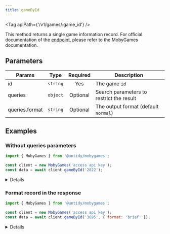 ```yaml
---
title: gameById
---
```



<Tag apiPath={'/v1/games/:game_id'} />

This method returns a single game information record. For official documentation of the
[endpoint](https://www.mobygames.com/info/api/#gamesgame_id), please refer to the MobyGames
documentation.

## Parameters

| Params         | Type     | Required | Description                              |
| -------------- | -------- | :------: | ---------------------------------------- |
| id             | `string` |   Yes    | The game `id`                            |
| queries        | `object` | Optional | Search parameters to restrict the result |
| queries.format | `string` | Optional | The output format (default `normal`)     |

## Examples

### Without queries parameters

```js {4}
import { MobyGames } from '@untidy/mobygames';

const client = new MobyGames('access api key');
const data = await client.gameById('2822');
```

<Details>

```js
{
  alternate_titles: [],
  description:
    '<p>Three years ago a brilliant scientist disappeared while researching a new form of energy. The government that funded his research wrote the whole affair off as a loss, which made it all the more upsetting when reports of Dr. Kirk\'s good health and nearly finished research came in. A special forces team is sent to the doctor\'s private island laboratory to extract him and his research, but they are totally unprepared for some of the side effects of his developments. Side effects that come from 100 million years in the past.</p>\n<p><em>Dino Crisis</em> is a survival horror game that is very similar in both control and gameplay to its sister series, <a href="https://www.mobygames.com/group/374/biohazard-resident-evil-series/">Resident Evil</a>. As in that series, protagonist Regina will have limited supplies and ammo with which to fight deadly enemies while searching rooms for keys (some figurative, some literal) to open locked areas. Unlike <em>Resident Evil</em> games, Regina will find very few actual supplies laying around, and will instead find "plugs" that are used to open caches of emergency supplies located around the complex. There are only enough plugs to open some of these caches, however, so care must be taken to decide what items are really needed. In another change from <em>Resident Evil</em>, the game is rendered in 3D, allowing the camera to rotate or pan, although camera angles are still out of the control of the player. Even the dumbest dinosaur is smarter than the undead, and enemies can chase and disarm Regina, and even occasionally follow her through doors. Regina can use the force fields in the complex to block her enemies.</p>',
  game_id: 2822,
  genres: [
    { genre_category: 'Basic Genres', genre_category_id: 1, genre_id: 1, genre_name: 'Action' },
    { genre_category: 'Basic Genres', genre_category_id: 1, genre_id: 4, genre_name: 'Strategy / tactics' },
    { genre_category: 'Perspective', genre_category_id: 2, genre_id: 126, genre_name: '3rd-person (Other)' },
    { genre_category: 'Visual Presentation', genre_category_id: 12, genre_id: 132, genre_name: 'Cinematic camera' },
    { genre_category: 'Gameplay', genre_category_id: 4, genre_id: 102, genre_name: 'Survival horror' },
  ],
  moby_score: 7.7,
  moby_url: 'https://www.mobygames.com/game/2822/dino-crisis/',
  num_votes: 77,
  official_url: null,
  platforms: [
    { first_release_date: '2000', platform_id: 3, platform_name: 'Windows' },
    { first_release_date: '1999', platform_id: 6, platform_name: 'PlayStation' },
    { first_release_date: '2000', platform_id: 8, platform_name: 'Dreamcast' },
    { first_release_date: '2006-12-21', platform_id: 46, platform_name: 'PSP' },
    { first_release_date: '2006-12-21', platform_id: 81, platform_name: 'PlayStation 3' },
    { first_release_date: '2012-08-28', platform_id: 105, platform_name: 'PS Vita' },
  ],
  sample_cover: {
    height: 800,
    image: 'https://cdn.mobygames.com/covers/4094243-dino-crisis-playstation-front-cover.jpg',
    platforms: ['PlayStation'],
    thumbnail_image: 'https://cdn.mobygames.com/9d40a06e-aba5-11ed-9d80-02420a00019a.webp',
    width: 794,
  },
  sample_screenshots: [
    {
      caption: 'Introduction',
      height: 240,
      image: 'https://cdn.mobygames.com/screenshots/15995541-dino-crisis-playstation-introduction.png',
      thumbnail_image: 'https://cdn.mobygames.com/6a1cab8c-bf24-11ed-9c42-02420a000140.webp',
      width: 320,
    },
    {
      caption: 'Costume selection',
      height: 480,
      image: 'https://cdn.mobygames.com/screenshots/334003-dino-crisis-windows-costume-selection.jpg',
      thumbnail_image: 'https://cdn.mobygames.com/47313eb0-ab6c-11ed-ac16-02420a000199.webp',
      width: 640,
    },
    {
      caption: 'Wandering in the shaft',
      height: 480,
      image: 'https://cdn.mobygames.com/screenshots/11817816-dino-crisis-dreamcast-wandering-in-the-shaft.jpg',
      thumbnail_image: 'https://cdn.mobygames.com/e200a106-ac1b-11ed-9f52-02420a000130.webp',
      width: 640,
    },
    {
      caption: 'Helicopter from the intro',
      height: 480,
      image: 'https://cdn.mobygames.com/screenshots/11820030-dino-crisis-dreamcast-helicopter-from-the-intro.jpg',
      thumbnail_image: 'https://cdn.mobygames.com/e233f3a8-ac1b-11ed-9b47-02420a000133.webp',
      width: 640,
    },
    {
      caption: 'Operation Wipe Out - Being attacked by your first target.',
      height: 480,
      image:
        'https://cdn.mobygames.com/screenshots/10561370-dino-crisis-windows-operation-wipe-out-being-attacked-by-your-fi.jpg',
      thumbnail_image: 'https://cdn.mobygames.com/2da36478-ac11-11ed-83c1-02420a000131.webp',
      width: 640,
    },
  ],
  title: 'Dino Crisis',
};
```

</Details>

### Format record in the response

```js {4}
import { MobyGames } from '@untidy/mobygames';

const client = new MobyGames('access api key');
const data = await client.gameById('3695', { format: 'brief' });
```

<Details>

```js
{
  game_id: 3695,
  moby_url: 'https://www.mobygames.com/game/3695/brave-fencer-musashi/',
  title: 'Brave Fencer Musashi',
};
```

</Details>
